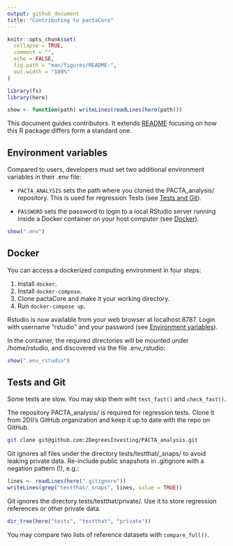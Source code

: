 ```yaml
---
output: github_document
title: "Contributing to pactaCore"
---
```


```r
knitr::opts_chunk$set(
  collapse = TRUE,
  comment = "",
  echo = FALSE,
  fig.path = "man/figures/README-",
  out.width = "100%"
)

library(fs)
library(here)

show <- function(path) writeLines(readLines(here(path)))
```

This document guides contributors. It extends
[README](https://github.com/2DegreesInvesting/pactaCore/blob/main/README.md)
focusing on how this R package differs form a standard one.

## Environment variables

Compared to users, developers must set two additional environment variables in
their .env file:

* `PACTA_ANALYSIS` sets the path where you cloned the PACTA_analysis/
repository. This is used for regression Tests (see [Tests and Git]).

* `PASSWORD` sets the password to login to a local RStudio server running inside
a Docker container on your host computer (see [Docker]).

```r
show(".env")
```

## Docker

You can access a dockerized computing environment in four steps:

1. Install `docker`.
2. Install `docker-compose`.
3. Clone pactaCore and make it your working directory.
4. Run `docker-compose up`.

Rstudio is now available from your web browser at localhost:8787. Login with
username "rstudio" and your password (see [Environment variables]).

In the container, the required directories will be mounted under /home/rstudio,
and discovered via the file .env_rstudio:

```r
show(".env_rstudio")
```

## Tests and Git

Some tests are slow. You may skip them wiht `test_fast()` and `check_fast()`.

The repository PACTA_analysis/ is required for regression tests. Clone it from
2DII's GitHub organization and keep it up to date with the repo on GitHub.

```bash
git clone git@github.com:2DegreesInvesting/PACTA_analysis.git
```

Git ignores all files under the directory tests/testthat/_snaps/ to avoid
leaking private data. Re-include public snapshots in .gitignore with a negation
pattern (!), e.g.:

```r
lines <- readLines(here(".gitignore"))
writeLines(grep("testthat/_snaps", lines, value = TRUE))
```

Git ignores the directory tests/testthat/private/. Use it to store regression
references or other private data.

```r
dir_tree(here("tests", "testthat", "private"))
```

You may compare two lists of reference datasets with `compare_full()`.
